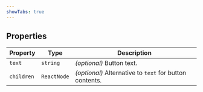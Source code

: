 ```yaml
---
showTabs: true
---
```


## Properties

| Property   | Type        | Description                                             |
| ---------- | ----------- | ------------------------------------------------------- |
| `text`     | `string`    | _(optional)_ Button text.                               |
| `children` | `ReactNode` | _(optional)_ Alternative to `text` for button contents. |
